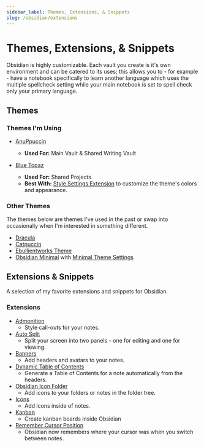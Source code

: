 ```yaml
---
sidebar_label: Themes, Extensions, & Snippets
slug: /obsidian/extensions
---
```


# Themes, Extensions, & Snippets

Obsidian is highly customizable. Each vault you create is it's own environment
and can be catered to its uses; this allows you to - for example - have a
notebook specifically to learn another language which uses the multiple
spellcheck setting while your main notebook is set to spell check only your
primary language.

## Themes

### Themes I'm Using

- [AnuPpuccin](https://github.com/AnubisNekhet/AnuPpuccin)
  - **Used For:** Main Vault & Shared Writing Vault

- [Blue Topaz](https://forum.obsidian.md/t/theme-blue-topaz-v5-5-updated-20211218-for-v0-13-12-and-mobile-v1-0-5/6425)

  - **Used For:** Shared Projects
  - **Best With:**
    [Style Settings Extension](https://github.com/mgmeyers/obsidian-style-settings)
    to customize the theme's colors and appearance.

### Other Themes

The themes below are themes I've used in the past or swap into occasionally when
I'm interested in something different.

- [Dracula](https://github.com/dracula/obsidian)
- [Catpuccin](https://github.com/catppuccin/obsidian)
- [Ebullientworks Theme](https://github.com/ebullient/obsidian-theme-ebullientworks)
- [Obsidian Minimal](https://github.com/kepano/obsidian-minimal) with [Minimal Theme Settings](https://github.com/kepano/obsidian-minimal-settings)

## Extensions & Snippets

A selection of my favorite extensions and snippets for Obsidian.

### Extensions

- [Admonition](https://github.com/valentine195/obsidian-admonition)
  - Style call-outs for your notes.
- [Auto Split](https://github.com/jsartelle/obsidian-auto-split)
  - Split your screen into two panels - one for editing and one for viewing.
- [Banners](https://github.com/noatpad/obsidian-banners)
  - Add headers and avatars to your notes.
- [Dynamic Table of Contents](https://github.com/aidurber/obsidian-plugin-dynamic-toc)
  - Generate a Table of Contents for a note automatically from the headers.
- [Obsidian Icon Folder](https://github.com/FlorianWoelki/obsidian-icon-folder)
  - Add icons to your folders or notes in the folder tree.
- [Icons](https://github.com/visini/obsidian-icons-plugin)
  - Add icons inside of notes.
- [Kanban](https://github.com/mgmeyers/obsidian-kanban)
  - Create kanban boards inside Obsidian
- [Remember Cursor Position](https://github.com/dy-sh/obsidian-remember-cursor-position)
  - Obsidian now remembers where your cursor was when you switch between notes.
